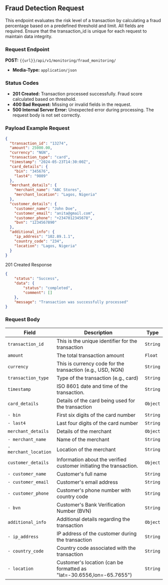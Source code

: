 ## Fraud Detection Request

This endpoint evaluates the risk level of a transaction by calculating a fraud percentage based on a predefined threshold and limit. All fields are required. Ensure that the transaction_id is unique for each request to maintain data integrity.

### Request Endpoint
**POST:** `{{url}}/api/v1/monitoring/fraud_monitoring/`

- **Media-Type:** `application/json`

### Status Codes
- **201 Created:** Transaction processed successfully. Fraud score calculated based on threshold.
- **400 Bad Request:** Missing or invalid fields in the request.
- **500 Internal Server Error:** Unexpected error during processing. The request body is not set correctly.

### Payload Example Request
```json
{
  "transaction_id": "13274",
  "amount": 25000.00,
  "currency": "NGN",
  "transaction_type": "card",
  "timestamp": "2024-05-23T14:30:00Z",
  "card_details": {
    "bin": "345676",
    "last4": "9809"
  },
  "merchant_details": {
    "merchant_name": "ABC Stores",
    "merchant_location": "Lagos, Nigeria"
  },
  "customer_details": {
    "customer_name": "John Doe",
    "customer_email": "anita@gmail.com",
    "customer_phone": "+2347012345678",
    "bvn": "1234567890"
  },
  "additional_info": {
    "ip_address": "102.89.1.1",
    "country_code": "234",
    "location": "Lagos, Nigeria"
  }
}
```

201 Created Response
```json
{
    "status": "Success",
    "data": {
        "status": "completed",
        "comment": []
    },
    "message": "Transaction was successfully processed"
}
```

### Request Body
| Field               | Description                                                              | Type   |
|---------------------|--------------------------------------------------------------------------|--------|
| `transaction_id`    | This is the unique identifier for the transaction                        | `String` |
| `amount`            | The total transaction amount                                             | `Float` |
| `currency`          | This is currency code for the transaction (e.g., USD, NGN)               | `String` |
| `transaction_type`  | Type of the transaction (e.g., card)                                     | `String` |
| `timestamp`         | ISO 8601 date and time of the transaction.                               | `String` |
| `card_details`      | Details of the card being used for the transaction                       | `Object` |
| `- bin`             | First six digits of the card number                                      | `String` |
| `- last4`           | Last four digits of the card number                                      | `String` |
| `merchant_details`  | Details of the merchant                                                  | `Object` |
| `- merchant_name`    | Name of the merchant                                                    | `String` |
| `- merchant_location` | Location of the merchant                                               | `String` |
| `customer_details`   | Information about the verified customer initiating the transaction.     | `Object` |
| `- customer_name`     | Customer's full name                                                    | `String` |
| `- customer_email`    | Customer's email address                                                | `String` |
| `- customer_phone`    | Customer's phone number with country code                               | `String` |
| `- bvn`              | Customer's Bank Verification Number (BVN)                                | `String` |
| `additional_info`    | Additional details regarding the transaction                            | `Object` |
| `- ip_address`        | IP address of the customer during the transaction                       | `String` |
| `- country_code`        | Country code associated with the transaction                       | `String` |
| `- location`           | Customer's location (can be formatted as "lat=-30.6556,lon=-65.7655")  | `String` |
